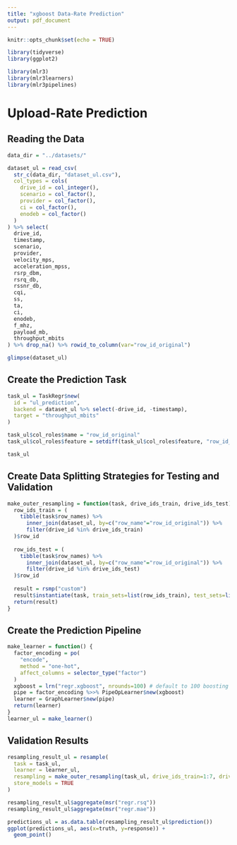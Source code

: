 ```yaml
---
title: "xgboost Data-Rate Prediction"
output: pdf_document
---
```


```r
knitr::opts_chunk$set(echo = TRUE)
```

```r
library(tidyverse)
library(ggplot2)

library(mlr3)
library(mlr3learners)
library(mlr3pipelines)
```

# Upload-Rate Prediction

## Reading the Data

```r
data_dir = "../datasets/"

dataset_ul = read_csv(
  str_c(data_dir, "dataset_ul.csv"), 
  col_types = cols(
    drive_id = col_integer(),
    scenario = col_factor(), 
    provider = col_factor(), 
    ci = col_factor(), 
    enodeb = col_factor()
  )
) %>% select(
  drive_id,
  timestamp,
  scenario,
  provider,
  velocity_mps,
  acceleration_mpss,
  rsrp_dbm,
  rsrq_db,
  rssnr_db,
  cqi,
  ss,
  ta,
  ci,
  enodeb,
  f_mhz,
  payload_mb,
  throughput_mbits
) %>% drop_na() %>% rowid_to_column(var="row_id_original")

glimpse(dataset_ul)
```

## Create the Prediction Task

```r
task_ul = TaskRegr$new(
  id = "ul_prediction",
  backend = dataset_ul %>% select(-drive_id, -timestamp),
  target = "throughput_mbits"
)

task_ul$col_roles$name = "row_id_original"
task_ul$col_roles$feature = setdiff(task_ul$col_roles$feature, "row_id_original")

task_ul
```

## Create Data Splitting Strategies for Testing and Validation

```r
make_outer_resampling = function(task, drive_ids_train, drive_ids_test) {
  row_ids_train = (
    tibble(task$row_names) %>% 
      inner_join(dataset_ul, by=c("row_name"="row_id_original")) %>% 
      filter(drive_id %in% drive_ids_train)
  )$row_id
  
  row_ids_test = (
    tibble(task$row_names) %>% 
      inner_join(dataset_ul, by=c("row_name"="row_id_original")) %>% 
      filter(drive_id %in% drive_ids_test)
  )$row_id
  
  result = rsmp("custom")
  result$instantiate(task, train_sets=list(row_ids_train), test_sets=list(row_ids_test))
  return(result)
}
```

## Create the Prediction Pipeline

```r
make_learner = function() {
  factor_encoding = po(
    "encode",
    method = "one-hot",
    affect_columns = selector_type("factor")
  )
  xgboost = lrn("regr.xgboost", nrounds=100) # default to 100 boosting rounds
  pipe = factor_encoding %>>% PipeOpLearner$new(xgboost)
  learner = GraphLearner$new(pipe)
  return(learner)
}
learner_ul = make_learner()
```

## Validation Results

```r
resampling_result_ul = resample(
  task = task_ul,
  learner = learner_ul,
  resampling = make_outer_resampling(task_ul, drive_ids_train=1:7, drive_ids_test=8:10),
  store_models = TRUE
)
```

```r
resampling_result_ul$aggregate(msr("regr.rsq"))
resampling_result_ul$aggregate(msr("regr.mae"))
```

```r
predictions_ul = as.data.table(resampling_result_ul$prediction())
ggplot(predictions_ul, aes(x=truth, y=response)) +
  geom_point()
```